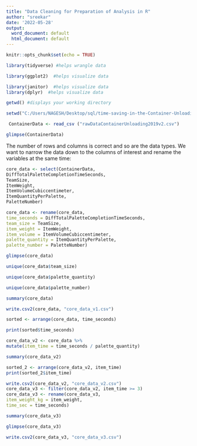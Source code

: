 ---
title: "Data Cleaning for Preparation of Analysis in R"
author: "sreekar"
date: '2022-05-28'
output:
  word_document: default
  html_document: default
---

```{r setup, include=FALSE}
knitr::opts_chunk$set(echo = TRUE)
```

```{r}
library(tidyverse) #helps wrangle data

```
```{r}
library(ggplot2)  #helps visualize data
```
```{r}
library(janitor)  #helps visualize data
library(dplyr)  #helps visualize data
```
```{r}
getwd() #displays your working directory
```

```{r}
setwd("C:/Users/NAGESH/Desktop/sql/time-saving-in-the-Container-Unloading-Process----A-Case-Study-in-Warehouse-Logistics")

 ContainerData <- read_csv ("rawDataContainerUnloading2019v2.csv")

```
```{r}
glimpse(ContainerData)

```
The number of rows and columns is correct and so are the data types. We want to narrow the data down to
the columns of interest and rename the variables at the same time:

```{r}
core_data <- select(ContainerData,
DiffTotalPaletteCompletionTimeSeconds,
TeamSize,
ItemWeight,
ItemVolumeCubiccentimeter,
ItemQuantityPerPalette,
PaletteNumber)

```

```{r}
core_data <- rename(core_data,
time_seconds = DiffTotalPaletteCompletionTimeSeconds,
team_size = TeamSize,
item_weight = ItemWeight,
item_volume = ItemVolumeCubiccentimeter,
palette_quantity = ItemQuantityPerPalette,
palette_number = PaletteNumber)
```


```{r}
glimpse(core_data)
```

```{r}
unique(core_data$team_size)

```

```{r}
unique(core_data$palette_quantity)
```

```{r}
unique(core_data$palette_number)
```

```{r}
summary(core_data)
```

```{r}
write.csv2(core_data, "core_data_v1.csv")
```

```{r}
sorted <- arrange(core_data, time_seconds)

```
```{r}
print(sorted$time_seconds)

```

```{r}
core_data_v2 <- core_data %>%
mutate(item_time = time_seconds / palette_quantity)
```
```{r}
summary(core_data_v2)

```
```{r}
sorted_2 <- arrange(core_data_v2, item_time)
print(sorted_2$item_time)

```

```{r}
write.csv2(core_data_v2, "core_data_v2.csv")
core_data_v3 <- filter(core_data_v2, item_time >= 3)
core_data_v3 <- rename(core_data_v3,
item_weight_kg = item_weight,
time_sec = time_seconds)

```

```{r}
summary(core_data_v3)

```
```{r}
glimpse(core_data_v3)

```

```{r}
write.csv2(core_data_v3, "core_data_v3.csv")

```

